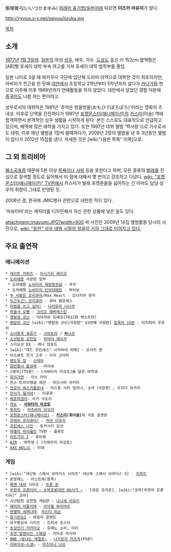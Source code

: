 飯塚雅弓(いいづかまゆみ)
[[외래어 표기법/일본어]]에 따르면 '''이즈카 마유미'''가 맞다.

http://ryvius.x-y.net/seiyuu/iizuka.jpg

[[목차]]

== 소개 ==
[[1977년]] [[1월 3일]]생. [[일본]]의 여성 [[성우]], 배우, 가수. [[도쿄]]도 출신.키 152cm 혈액형은 [AB]형 호세이 대학 부속 여고를 거쳐 호세이 대학 법학부를 졸업.

일본 나이로 3살 때 와카쿠사 극단에 입단해 드라마 아역으로 데뷔한 것이 최초이지만, 아버지가 전근을 한 탓에 [[대만]]에서 초등학교 2학년부터 5학년까지 살다가 [[카나가와]] 현으로 이주해 이후 1989년까지 연예활동을 하지 않았다. 대만에서 살았던 경험 덕분에 [[중국어]]도 나름 하는 편이라고.

성우로서의 데뷔작은 1991년 '추억은 방울방울(おもひでぽろぽろ)'이라는 영화의 츠네코. 이후로 단역을 전전하다가 1997년 [[포켓몬스터(애니메이션)]]의 [[최이슬|카스미]](이슬) 역에 합격하면서 본격적인 성우 생활을 시작하게 된다. 본인 스스로도 대표작으로 언급하고 있으며, 배역에 많은 애착을 가지고 있다. 또한 1997년 데뷔 앨범 '짝사랑'으로 가수로서도 데뷔, 이후 매년 앨범을 1장씩 발매하다가, 2009년 2장의 앨범을 낸 후 3년동안 앨범이 없다가 2012년 15집을 냈다. 자세한 것은 [wiki:"/음반 목록" 이쪽]으로.


== 그 외 트리비아 ==
[[폐소공포증]] 때문에 5분 이상 [[목욕]]이나 [[샤워]] 등을 못한다고 하며, 모든 종류의 [[벌레]]를 진심으로 질색할 정도로 싫어해서 이 점에 대해서 몇 번이고 강조하고 다녔다. [[wiki: "포켓몬스터(애니메이션)" TV판]]에서 카스미가 벌레 포켓몬들을 싫어하는 건 아마도 담당 성우의 취향이 그대로 반영된 듯.

2006년 경, 한국에 JMIC행사 관련으로 내한한 적이 있다.

'마유타마'라는 캐릭터를 디자인해서 자신 관련 상품에 넣은 일도 있다.

attachment:/mayumi.JPG?width=600
위 사진은 2009년 14집 앨범활동 당시의 사진으로, [[wiki: "동안" 성우 데뷔 시절의 얼굴이 거의 그대로 이어지고 있다.]]


== 주요 출연작 ==
=== 애니메이션 ===
 * [[게이트 키퍼즈]] - [[아사기리 레이코]]
 * [[도라에몽]] 극장판 일부
  * 도라에몽 [[노비타의 태양왕전설]] - 쿠쿠
  * 도라에몽 [[노비타의 인어대해전]] - 하리보
 * [[두 사람은 프리큐어]]/Max Heart - 오다지마 유카
 * [[두근두근! 프리큐어]] - 큐어 엠프레스
 * [[마법을 쓰고 싶어!]] - [[나카토미 나나카]]
 * [[마술사 오펜]] - [[크리오 에버래스틴]]
 * [[명탐정 코난]] - 미야자와 모에코(7612화 엑스트라)
 * [[명탐정 코난]] [wiki:"명탐정 코난/극장판" 15번째 극장판] [[침묵의 15분]] - 타치하라 후유미
 * [[소녀왕국 표류기]] - [[시마토라]] / [[빠나코]]
 * [[소년탐정 김전일]] - [[하야미 레이카]]
 * 스타오션 EX - 레나 란포드
 * [wiki:"데드 프린세스" 시카바네 히메] - 오사키 쿤
 * 아소봇트 전기 고쿠 - 수지 고타마
 * [[왕도둑 징]] - [[스테아]]
 * [[원반황녀 왈큐레]] - 라이네
 * [에어](TV판) - [사와타리 마코토]를 닮은 여학생
 * [[유리가면]] - 아소 마이
 * 찬스 트라이앵글 세션 - 미즈시마 아카리
 * [[천공의 에스카플로네]] - 아스톤 사라 밀라나, 소라（극장판）, 우치다 유카리
 * [[천사가 될거야]]! - 미루루
 * [[체포하겠어]]- 사가 사오리
 * [[카논]] - '''[[사와타리 마코토]]'''
 * [[투하트]] - [[마츠바라 아오이]]
 * [[포켓몬스터(애니메이션)]] - '''[[최이슬|카스미]](최이슬)'''외 각종 포켓몬
 * [[프레쉬 프리큐어!]] - [[치넨 미유키]]
 * [[프린세스 나인]] - 토카시키 요코
 * [[하멜의 바이올린]] TV판 - 플루트
 * [[히트가이 J]] - 루미에
 * [[AIR]] - 여학생 C (사와타리 마코토)
 * [[XXX HOLiC]] - 미에

=== 게임 ===
 * [wiki:"대난투 스매시 브라더스 시리즈" 대난투 스매시 브라더스 X] - [[지라치]]
 * 로망레느 - 아스트레(왕족)
 * [[록맨 대쉬]] 시리즈 - [[트론 본]]
 * [[무한의 프론티어 ~ 슈퍼로봇대전 OG사가 ~]] - [큐온 프리온], [wiki:"코마(무한의 프론티어)" 코마]
 * 소년탐정 김전일 게임판 - [[나나세 미유키]]
 * [[에리의 아틀리에]] - [[아이젤 와이마르]]
 * [[엔젤릭 세레나데]]- [[라스티 파슨]]
 * [[용기전승2]] - 에밀리 알젠트
 * 유구환상곡 시리즈 - 트리샤 포스터
 * [[초강전기 키카이오]] - 유메노 소라, 마키
 * [[초연 발렌타인 스페셜]] - 키타죠 아키라
 * [[ONE ~빛나는 계절로~]] - [[나가모리 미즈카]](PS판)
 * [[리바이브~소생~]] - [[미즈타니 나오]]
